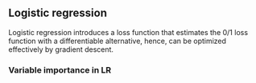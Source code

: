 ## Logistic regression

Logistic regression introduces a loss function that estimates the 0/1 loss function with a differentiable alternative, hence, can be optimized effectively by gradient descent. 


### Variable importance in LR

